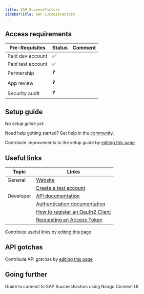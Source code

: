 ```yaml
---
title: SAP SuccessFactors
sidebarTitle: SAP SuccessFactors
---
```



<Overview />
<PreBuiltTooling />
<PreBuiltUseCases />

## Access requirements
| Pre-Requisites | Status | Comment|
| - | - | - |
| Paid dev account | ✅ |  |
| Paid test account | ✅ |  |
| Partnership | ❓ | |
| App review | ❓ |  |
| Security audit | ❓ | |


## Setup guide
_No setup guide yet._

<Tip>Need help getting started? Get help in the [community](https://nango.dev/slack).</Tip>

<Note>Contribute improvements to the setup guide by [editing this page](https://github.com/nangohq/nango/tree/master/docs/integrations/all/perimeter81.mdx)</Note>


## Useful links

| Topic | Links |
| - | - |
| General | [Website](https://www.sap.com/products/hcm.html) |
| | [Create a test account](https://www.sap.com/products/hcm/login.html) |
| Developer | [API documentation](https://help.sap.com/docs/SAP_SUCCESSFACTORS_PLATFORM/d599f15995d348a1b45ba5603e2aba9b/bf3876ea9fc641848e85677d27995ed3.html) |
| | [Authentication documentation](https://help.sap.com/docs/SAP_SUCCESSFACTORS_PLATFORM/d599f15995d348a1b45ba5603e2aba9b/d9a9545305004187986c866de2b66987.html) |
| | [How to register an Oauth2 Client](https://help.sap.com/docs/SAP_SUCCESSFACTORS_PLATFORM/d599f15995d348a1b45ba5603e2aba9b/6b3c741483de47b290d075d798163bc1.html) |
| | [Requesting an Access Token](https://help.sap.com/docs/SAP_SUCCESSFACTORS_PLATFORM/d599f15995d348a1b45ba5603e2aba9b/223bc880027b4da7983e2f60c49d3992.html) |

<Note>Contribute useful links by [editing this page](https://github.com/nangohq/nango/tree/master/docs/integrations/all/perimeter81.mdx)</Note>

## API gotchas

<Note>Contribute API gotchas by [editing this page](https://github.com/nangohq/nango/tree/master/docs/integrations/all/sap-success-factors.mdx)</Note>

## Going further
<Card title="Connect to SAP Success Factors" icon="link" href="/integrations/all/sap-success-factors/connect" horizontal>
  Guide to connect to SAP SuccessFactors using Nango Connect UI.
</Card>

